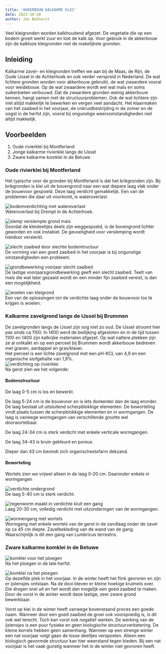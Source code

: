```yaml
---
title: 'AKKERBOUW KALKARME KLEI'
date: 2023-10-28
author: Jan Bokhorst
---
```


Veel kleigronden worden kalkhoudend afgezet. De vegetatie die op een bodem groeit werkt zuur en lost de kalk op. Voor gebruik in de akkerbouw zijn de kalkloze kleigronden niet de makelijkste gronden.  


## Inleiding

Kalkarme zavel- en kleigronden treffen we aan bij de Maas, de Rijn, de Oude IJssel in de Achterhoek en ook verder verspreid in Nederland. De wat lichtere gronden worden voor akkerbouw gebruikt, de wat zwaardere vooral voor weidebouw. Op de wat zwaardere wordt wel wat maïs en soms suikerbieten verbouwd. Dat de zwaardere gronden weinig akkerbouw kennen, hangt samen met de structuurproblemen. Ook de wat lichtere zijn niet altijd makkelijk te bewerken en vergen veel aandacht. Het klaarmaken van het zaaibed in het voorjaar, de onkruidbestrijding in de zomer en de oogst in de herfst zijn, vooral bij ongunstige weersomstandigheden niet altijd makkelijk.  

## Voorbeelden

1. Oude rivierklei bij Montferland
2. Jonge kalkarme rivierklei langs de IJssel
3. Zware kalkarme komklei in de Betuwe 

### Oude rivierklei bij Montferland

Het typische voor de gronden bij Montferland is dat het brikgronden zijn. Bij brikgronden is klei uit de bovengrond naar een wat diepere laag vlak onder de bouwvoor gespoeld. Deze laag verdicht gemakkelijk. Een van de problemen die daar uit voorkomt, is wateroverlast.  

![bodemverdichting met wateroverlast](../img/kerk(Small)-1920w.jpg)   
Wateroverlast bij Drempt in de Achterhoek.

![slemp verslempte grond mais](../img/slemp(Small)-1920w.jpg)   
Doordat de kleideeltjes deels zijn weggespoeld, is de bovengrond lichter geworden en ook instabiel. De gevoeligheid voor verslemping wordt hierdoor versterkt.

![slecht zaaibed door slechte bodemtructuur](../img/6_5grotebrokken(Small)-96c4ec09-1920w.jpg)   
De vorming van een goed zaaibed in het voorjaar is bij ongunstige omstandigheden een probleem.

![grondbewerking voorjaar slecht zaaibed](../img/mais(Small)-1920w.jpg)   
De lastige voorjaarsgrondbewerking geeft een slecht zaaibed. Teelt van maïs die wat later gezaaid wordt en een minder fijn zaaibed vereist, is dan een mogelijkheid.

![woelen van kleigrond](../img/losmakenonderg(Small)-1920w.jpg)   
Een van de oplossingen om de verdichte laag onder de bouwvoor los te krijgen is woelen.

### Kalkarme zavelgrond langs de IJssel bij Brummen

De zavelgronden langs de IJssel zijn nog niet zo oud. De IJssel stroomt hier pas sinds ca 1100. In 1400 werd de bedijking afgesloten en in de tijd tussen 1100 en 1400 zijn kalkrijke materialen afgezet. Op wat nattere plekken zijn ze al ontkalkt en op een perceel bij Brummen wordt akkerbouw bedreven met granen, aardappel en gras/klaver.  
Het perceel is een lichte zavelgrond met een pH-KCL van 4,9 en een organische stofgehalte van 1,9%.   
![verdichting op rivierklei](../img/meanderbrummen002(Small)-1920w.jpg)   
Na gerst zien we het volgende:

#### Bodemstructuur

De laag 0-5 cm is los en bewerkt.

De laag 5-24 cm is de bouwvoor en is iets donkerder dan de laag eronder. De laag bestaat uit uitsluitend scherpblokkige elementen. De beworteling vindt plaats tussen de scherpblokkige elementen en in wormgangen. De laag is vanwege wormgangen van verschillende grootte wel doorwortelbaar.

De laag 24-34 cm is sterk verdicht met enkele verticale wormgangen.

De laag 34-43 is bruin gekleurd en poreus.

Dieper dan 43 cm bevindt zich organischestofarm dekzand.

#### Beworteling

Wortels zien we vrijwel alleen in de laag 0-20 cm. Daaronder enkele in wormgangen

![verdichte ondergrond](../img/meanderbrummen004(Small)-1920w.jpg)   
De laag 5-40 cm is sterk verdicht.

![regenworm maakt in verdichte kluit een gang](../img/meanderbrummen008(Small)-1920w.jpg)   
Laag 20-30 cm, volledig verdicht met uitzonderingen van de wormgangen.

![wormengang met wortels](../img/meanderbrummen009(Small)-1920w.jpg)   
Wormgang met enkele wortels van de gerst in de zandlaag onder de zavel op ca 45 cm diepte. Zavelbekleding van de wand van de gang. Waarschijnlijk is dit een gang van Lumbricus terrestris.

###  Zware kalkarme komklei in de Betuwe   
![komklei voor het ploegen](../img/3_2geplogdekomklei606-354dff76-1920w.jpg)   
Na het ploegen in de late herfst.

![komklei na het ploegen](../img/3_3komklievoorjaarImg0949(Small)-1920w.jpg)   
Op dezelfde plek in het voorjaar. In de winter heeft het flink gevroren en zijn er ijslensjes ontstaan. Na de dooi bleven er kleine hoekige kruimels over. Die drogen snel uit en het wordt dan mogelijk een goed zaaibed te maken. Door de vorst in de winter wordt deze lastige, zeer zware grond bewerkbaar.

  
Vorst op klei in de winter heeft vanwege bovenstaand proces een goede naam. Wanneer door een goed zaaibed de groei ook voorspoedig is, is dit ook wel terecht. Toch kan vorst ook negatief werken. De werking van de ijslensjes is een puur fysieke en geen biologische structuurverbetering. De kleine korrels hebben geen samenhang. Wanneer op een strenge winter een nat voorjaar volgt gaan de losse deeltjes verspoelen. Alleen een biologisch gevormde structuur kan hier weerstand tegen bieden. Bij een nat voorjaar is het vaak gunstig wanneer het in de winter niet gevroren heeft.

 
